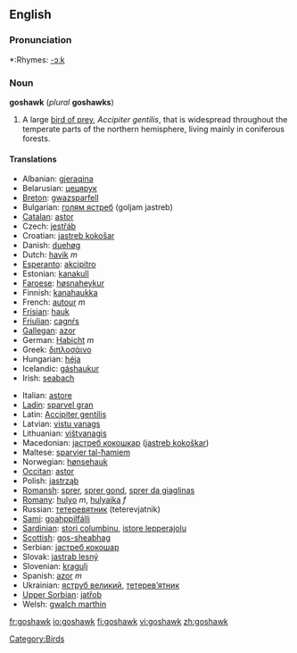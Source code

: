 {{wikipedia}}
==English==

===Pronunciation===
*:Rhymes: [[Rhymes:English:-ɔːk|-ɔːk]]

===Noun===
'''goshawk''' (''plural'' '''goshawks''')

# A large [[bird of prey]], ''Accipiter gentilis'', that is widespread  throughout the temperate parts of the northern hemisphere, living mainly in coniferous forests.

[[Category:Birds]]

==== Translations ====

{{top}}
*Albanian: [[gjeraqina]]
*Belarusian: [[цецярук]]
*[[Breton]]: [[gwazsparfell]]
*Bulgarian: [[голям ястреб]] (goljam jastreb)
*[[Catalan]]: [[astor]]
*Czech: [[jestřáb]]
*Croatian: [[jastreb kokošar]]
*Danish: [[duehøg]]
*Dutch: [[havik]] ''m''
*[[Esperanto]]: [[akcipitro]]
*Estonian: [[kanakull]]
*[[Faroese]]: [[høsnaheykur]]
*Finnish: [[kanahaukka]]
*French: [[autour]] ''m''
*[[Frisian]]: [[hauk]]
*[[Friulian]]: [[cagnŕs]]
*[[Gallegan]]: [[azor]]
*German: [[Habicht]] ''m''
*Greek: [[διπλοσάινο]]
*Hungarian: [[héja]]
*Icelandic: [[gáshaukur]]
*Irish: [[seabach]]
{{mid}}
*Italian: [[astore]]
*[[Ladin]]: [[sparvel gran]]
*Latin: [[Accipiter gentilis]]
*Latvian: [[vistu vanags]]
*Lithuanian: [[vištvanagis]]
*Macedonian: [[jастреб кокошкар]] ([[jastreb kokoškar]])
*Maltese: [[sparvier tal-ħamiem]]
*Norwegian: [[hønsehauk]]
*[[Occitan]]: [[astor]]
*Polish: [[jastrząb]]
*[[Romansh]]: [[sprer]], [[sprer gond]], [[sprer da giaglinas]]
*[[Romany]]: [[hulyo]] ''m'', [[hulyaika]] ''f''
*Russian: [[тетеревятник]] (teterevjatnik)
*[[Sami]]: [[goahppilfálli]]
*[[Sardinian]]: [[stori columbinu]], [[istore lepperajolu]]
*[[Scottish]]: [[gos-sheabhag]]
*Serbian: [[jастреб кокошар]]
*Slovak: [[jastrab lesný]]
*Slovenian: [[kragulj]]
*Spanish: [[azor]] ''m''
*Ukrainian: [[яструб великий]], [[тетерев’ятник]]
*[[Upper Sorbian]]: [[jatřob]]
*Welsh: [[gwalch marthin]]
{{bottom}}

[[fr:goshawk]]
[[io:goshawk]]
[[fi:goshawk]]
[[vi:goshawk]]
[[zh:goshawk]]